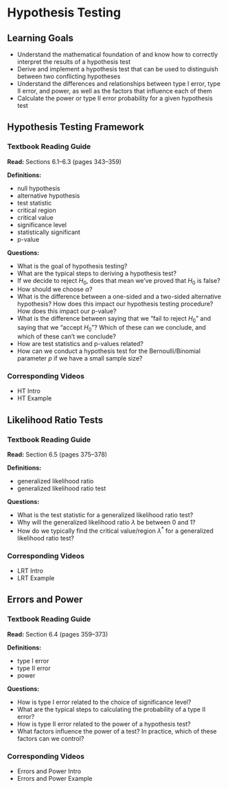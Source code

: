 # Hypothesis Testing

## Learning Goals {-}

- Understand the mathematical foundation of and know how to correctly interpret the results of a hypothesis test
- Derive and implement a hypothesis test that can be used to distinguish between two conflicting hypotheses
- Understand the differences and relationships between type I error, type II error, and power, as well as the factors that influence each of them
- Calculate the power or type II error probability for a given hypothesis test


## Hypothesis Testing Framework

### Textbook Reading Guide {-}

**Read:** Sections 6.1--6.3 (pages 343--359)

**Definitions:**

- null hypothesis
- alternative hypothesis 
- test statistic
- critical region
- critical value
- significance level
- statistically significant
- p-value

**Questions:**

- What is the goal of hypothesis testing?
- What are the typical steps to deriving a hypothesis test? 
- If we decide to reject $H_0$, does that mean we've proved that $H_0$ is false? 
- How should we choose $\alpha$?
- What is the difference between a one-sided and a two-sided alternative hypothesis? How does this impact our hypothesis testing procedure? How does this impact our p-value?
- What is the difference between saying that we "fail to reject $H_0$" and saying that we "accept $H_0$"? Which of these can we conclude, and which of these can't we conclude? 
- How are test statistics and p-values related?
- How can we conduct a hypothesis test for the Bernoulli/Binomial parameter $p$ if we have a small sample size?

### Corresponding Videos {-}

- HT Intro
- HT Example


## Likelihood Ratio Tests

### Textbook Reading Guide {-}

**Read:** Section 6.5 (pages 375--378)

**Definitions:**

- generalized likelihood ratio
- generalized likelihood ratio test

**Questions:**

- What is the test statistic for a generalized likelihood ratio test?
- Why will the generalized likelihood ratio $\lambda$ be between 0 and 1? 
- How do we typically find the critical value/region $\lambda^*$ for a generalized likelihood ratio test?

### Corresponding Videos {-}

- LRT Intro
- LRT Example



## Errors and Power

### Textbook Reading Guide {-}

**Read:** Section 6.4 (pages 359--373)

**Definitions:**

- type I error
- type II error
- power

**Questions:**

- How is type I error related to the choice of significance level?
- What are the typical steps to calculating the probability of a type II error?
- How is type II error related to the power of a hypothesis test?
- What factors influence the power of a test? In practice, which of these factors can we control?

### Corresponding Videos {-}

- Errors and Power Intro
- Errors and Power Example

